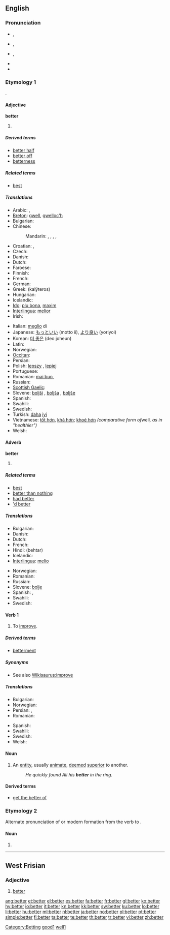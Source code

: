 {{wikipedia|dab=better}}
==English==

{{rank|going|knew|seen|207|better|name|among|done}}

===Pronunciation===
* {{a|RP}} {{IPA|/ˈbɛt.ə/}}, {{SAMPA|/"bEt.@/}}
* {{a|AusE}} {{IPA|/ˈbet.ə/}}, {{SAMPA|/"bet.@/}}
* {{a|GenAm}} {{IPA|/ˈbɛt.ɚ/|/ˈbɛɾ.ɚ/}}, {{SAMPA|/"bEt.@`/|/"bEr.@`/}}
*: {{audio|en-us-better.ogg|Audio (US)}}
* {{rhymes|ɛtə(r)}}
* {{hyphenation|bet|ter}}

===Etymology 1===
{{etyl|ang}} {{term|betera|lang=ang}}.

====Adjective====
'''better'''

# {{comparative of|[[good]] or [[well]]|lang=English|POS=adjective}}

=====Derived terms=====

* [[better half]]
* [[better off]]
* [[betterness]]

=====Related terms=====
* [[best]]

=====Translations=====
{{trans-top|comparative of the adjectives ''good'' or ''well''}}
* Arabic: {{t|ar|أفضل|tr='áfDal}},  {{t-|ar|أحسن|tr='áHsan}}
* [[Breton]]: [[gwell]], [[gwelloc'h]]
* Bulgarian: {{t|bg|по-добър}}
* Chinese:
*: Mandarin: {{t|cmn|比較好的|sc=Hani}},  {{t|cmn|比较好的|tr=bǐjiào hǎo-de|sc=Hani}},  {{t|cmn|更好|tr=gèng hǎo|sc=Hani}},  {{t|cmn|較好的|sc=Hani}},  {{t|cmn|较好的|tr=jiào hǎo-de|sc=Hani}}
* Croatian: {{t+|hr|bolji|m}},  {{t|hr|bolje}}
* Czech: {{t+|cs|lepší}}
* Danish: {{t-|da|bedre}}
* Dutch: {{t+|nl|beter}}
* Faroese: {{t-|fo|betri|xs=Faroese}}
* Finnish: {{t+|fi|parempi}}
* French: {{t+|fr|meilleur}}
* German: {{t+|de|besser}}
* Greek: {{t+|el|καλύτερος|m}} (kalýteros)
* Hungarian: {{t+|hu|jobb}}
* Icelandic: {{t+|is|betri}}
* [[Ido]]: [[plu bona]], [[maxim]]
* [[Interlingua]]: [[melior]]
* Irish: {{t-|ga|fearr|xs=Irish}}
{{trans-mid}}
* Italian: [[meglio]] di
* Japanese: [[もっと]][[いい]] (motto ii), [[より良い]] (yoriyoi)
* Korean: [[더 좋은]] (deo joheun)
* Latin: {{t-|la|melior}}
* Norwegian: {{t+|no|bedre}}
* [[Occitan]]: {{t+|oc|melhor|xs=Occitan}}
* Persian: {{t+|fa|بهتر|alt=بِهتَر|tr=behtær|xs=Persian}}
* Polish: [[lepszy]] {{pos_a}} {{m}}, [[lepiej]] {{pos_adv}}
* Portuguese: {{t+|pt|melhor}}
* Romanian: [[mai bun]],  {{t|ro|mai bine}}
* Russian: {{t+|ru|лучше|tr=lúčše}}
* [[Scottish Gaelic]]: {{t-|gd|feàrr|xs=Scottish Gaelic}}
* Slovene: [[boljši]] {{m}}, [[boljša]] {{f}}, [[boljše]] {{n}}
* Spanish: {{t+|es|mejor}}
* Swahili: {{t+|sw|bora|xs=Swahili}}
* Swedish: {{t+|sv|bättre}}
* Turkish: [[daha]] [[iyi]]
* Vietnamese: [[tốt hơn]], [[khá hơn]]; [[khoẻ hơn]] ''(comparative form of ''well'', as in "healthier")''
* Welsh: {{t-|cy|gwell|xs=Welsh}}
{{trans-bottom}}

====Adverb====
'''better'''

# {{comparative of|[[well]]|lang=English|POS=adverb}}

=====Related terms=====
* [[best]]
* [[better than nothing]]
* [[had better]]
* [['d better]]

=====Translations=====
{{trans-top|comparative form of the adverb ''well''}}
* Bulgarian: {{t|bg|по-добре}}
* Danish: {{t-|da|bedre}}
* Dutch: {{t+|nl|beter}}
* French: {{t+|fr|mieux}}
* Hindi: (behtar)
* Icelandic: {{t+|is|betur}}
* [[Interlingua]]: [[melio]]
{{trans-mid}}
* Norwegian: {{t+|no|bedre}}
* Romanian: {{t|ro|mai bine}}
* Russian: {{t+|ru|лучше|tr=lúčše}}
* Slovene: [[bolje]]
* Spanish: {{t+|es|mejor}},  {{t-|es|mejores|p}}
* Swahili: {{t+|sw|bora|xs=Swahili}}
* Swedish: {{t+|sv|bättre}}
{{trans-bottom}}

====Verb 1====
{{rfc-header|Verb 1|lang=en}}
{{en-verb|betters|bettering|bettered|bettered}}

# To [[improve]].

=====Derived terms=====

* [[betterment]]

=====Synonyms=====
* See also [[Wikisaurus:improve]]

=====Translations=====
{{trans-top|to improve}}
* Bulgarian: {{t+|bg|подобрявам}}
* Norwegian: {{t|no|forbedre}}
* Persian: {{t|fa|بهبودن|xs=Persian}}, {{t|fa|بهبودی|xs=Persian}}
* Romanian: {{t+|ro|îmbunătăţi}}
{{trans-mid}}
* Spanish: {{t+|es|mejorar}}
* Swahili: {{t+|sw|bora|xs=Swahili}}
* Swedish: {{t+|sv|förbättra}}
* Welsh: {{t|cy|gwella|xs=Welsh}}
{{trans-bottom}}

====Noun====
{{en-noun}}

# An [[entity]], usually [[animate]], [[deemed]] [[superior]] to another.
#: ''He quickly found Ali his '''better''' in the ring.''

====Derived terms====
* [[get the better of]]

===Etymology 2===
Alternate pronunciation of {{term|bettor}} or modern formation from the verb to {{term|bet}}.

====Noun====
{{en-noun}}

# {{alternative spelling of|[[bettor]]}}

[[Category:Betting]]
[[Category:English suppletive adjective paradigms|good1]]
[[Category:English suppletive adverb paradigms|well1]]

----

==West Frisian==

===Adjective===
{{infl|fy|adjective}}

# [[#English|better]]

[[ang:better]]
[[et:better]]
[[el:better]]
[[es:better]]
[[fa:better]]
[[fr:better]]
[[gl:better]]
[[ko:better]]
[[hy:better]]
[[io:better]]
[[it:better]]
[[kn:better]]
[[kk:better]]
[[sw:better]]
[[ku:better]]
[[lo:better]]
[[li:better]]
[[hu:better]]
[[ml:better]]
[[nl:better]]
[[ja:better]]
[[no:better]]
[[pl:better]]
[[pt:better]]
[[simple:better]]
[[fi:better]]
[[ta:better]]
[[te:better]]
[[th:better]]
[[tr:better]]
[[vi:better]]
[[zh:better]]